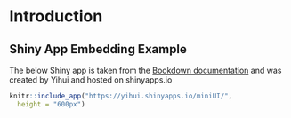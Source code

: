 # Introduction {#intro}

## Shiny App Embedding Example

The below Shiny app is taken from the [Bookdown documentation](https://bookdown.org/yihui/bookdown/web-pages-and-shiny-apps.html) and was created by Yihui and hosted on shinyapps.io


```r
knitr::include_app("https://yihui.shinyapps.io/miniUI/",
  height = "600px")
```

